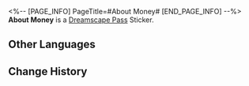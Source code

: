 <%-- [PAGE_INFO]
PageTitle=#About Money#
[END_PAGE_INFO] --%>
{{Stub|Location information}}
{{Item Infobox
|id          = 223020
|image       = Dreamscape Pass Sticker Text.png
|type        = Dreamscape Pass Sticker
|type2       = Big Squanderer Stickers
|invCategory = 
|rarity      = 4
|effect      = Digital stickers that can be used to decorate the pages of the Dreamtour Handbook. They come in many different styles.
|description = 
|source1     = [[Meeting a wealthy old lady near the bank that connects the Dreamscape and reality]]
}}
{{Description|In this city, money serves both as a means and an end.}}
'''About Money''' is a [[Dreamscape Pass]] Sticker.

==Other Languages==
{{Other Languages
|en   = About Money
|zhs  = 有关金钱
|zht  = 有關金錢
|ja   = 金について
|ko   = 돈에 관해
|es   = Acerca del dinero
|fr   = À propos de l'argent
|ru   = О деньгах
|th   = เกี่ยวกับเงินทอง
|vi   = Về Tiền Bạc
|de   = Über Geld
|id   = Tentang Uang
|pt   = Sobre o Dinheiro
}}

==Change History==
{{Change History|2.0}}